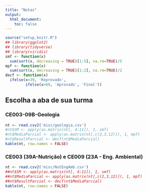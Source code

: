 ```yaml
---
title: "Notas"
output:
  html_document:
    toc: false
---
```


```r
source("setup_knitr.R")
## library(ggplot2)
## library(tidyverse)
## library(viridis)
smf <- function(x) 
  sum(sort(x, decreasing = TRUE)[1:5], na.rm=TRUE)/5
mpf <- function(x) 
  sum(sort(x, decreasing = TRUE)[1:2], na.rm=TRUE)/2
decf <- function(x) 
  ifelse(x<39, 'Reprovado', 
         ifelse(x>69, 'Aprovado', 'Final'))
```

## Escolha a aba de sua turma {.tabset}

### CE003-09B-Geologia

```r
nt <- read.csv2('misc/geologia.csv')
#nt$SM <- apply(as.matrix(nt[, 4:11]), 1, smf)
#nt$MediaParcial <- apply(as.matrix(nt[,c(2,3,12)]), 1, mpf)
#nt$ResultParcial <- decf(nt$MediaParcial)
kable(nt, row.names = FALSE)
```

### CE003 (39A-Nutrição) e CE009 (23A - Eng. Ambiental)

```r
nt <- read.csv2('misc/NutEngAmb.csv')
##nt$SM <- apply(as.matrix(nt[, 4:11]), 1, smf)
##nt$MediaParcial <- apply(as.matrix(nt[,c(2,3,12)]), 1, mpf)
##nt$ResultParcial <- decf(nt$MediaParcial)
kable(nt, row.names = FALSE)
```


